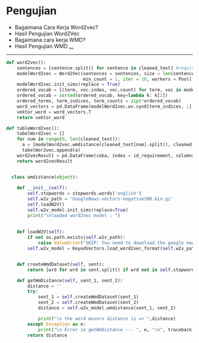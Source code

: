 
# Pengujian 
- Bagaimana Cara Kerja Word2vec?
- Hasil Pengujian Word2Vec
- Bagaimana cara kerja WMD?
- Hasil Pengujian WMD
  [...](https://docs.google.com/presentation/d/1O0E7MSXf-KOGmXD05FlminhMrGlvBINZcYu-crI45vQ/edit?usp=sharing)

---
<CodeSurferLayout>

```python
def word2vec():
    sentences = [sentence.split() for sentence in cleaned_text] #requirement statement
    modelWord2vec = Word2Vec(sentences = sentences, size = len(sentences), sg = 1, window = 2, \
                             min_count = 1, iter = 10, workers = Pool()._processes)
    modelWord2vec.init_sims(replace = True)
    ordered_vocab = [(term, voc.index, voc.count) for term, voc in modelWord2vec.wv.vocab.items()]
    ordered_vocab = sorted(ordered_vocab, key=lambda k: k[2])
    ordered_terms, term_indices, term_counts = zip(*ordered_vocab)
    word_vectors = pd.DataFrame(modelWord2vec.wv.syn0[term_indices, :], index=ordered_terms, columns= id_requirement)
    vektor_word = word_vectors.T
    return vektor_word
```
```python
def tableWord2vec():
    tabelWord2vec = []
    for num in range(0, len(cleaned_text)):
      a = [modelWord2vec.wmdistance(cleaned_text[num].split(), cleaned_text[angka].split()) for angka in range(0, len(cleaned_text))]
      tabelWor2vec.append(a)
    word2vecResult = pd.DataFrame(coba, index = id_requirement, columns = id_requirement)
    return word2vecResult
```
  
```python

  class wmdistance(object):
    
    def __init__(self):
        self.stopwords = stopwords.words('english')
        self.w2v_path = 'GoogleNews-vectors-negative300.bin.gz'
        self.loadW2V()
        self.w2v_model.init_sims(replace=True)
        print("\nloaded word2vec model : ")
    
    
    def loadW2V(self):
        if not os.path.exists(self.w2v_path):
            raise ValueError("SKIP: You need to download the google news model")
        self.w2v_model = KeyedVectors.load_word2vec_format(self.w2v_path, limit=300000, binary=True)  
```
  
```python

    def createWmdDataset(self, sent):
        return [wrd for wrd in sent.split() if wrd not in self.stopwords]

    def getWmDistance(self, sent_1, sent_2):
        distance = ''
        try:
            sent_1 = self.createWmdDataset(sent_1)
            sent_2 = self.createWmdDataset(sent_2)
            distance = self.w2v_model.wmdistance(sent_1, sent_2)

            print("\n the word movers distance is => ",distance)
        except Exception as e:
            print("\n Error in getWmDistance --- ", e, "\n", traceback.format_exc())
        return distance

  
```
</CodeSurferLayout>
